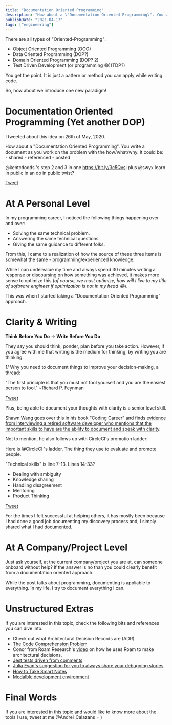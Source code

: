 ```yaml
---
title: "Documentation Oriented Programming"
description: "How about a \"Documentation Oriented Programming\". You write a document as you work on the problem with the how/what/why. It could be: shared, referenced, and posted."
publishDate: "2021-04-17"
tags: ["engineering"]
---
```


There are all types of "Oriented-Programming":

- Object Oriented Programming (OOO)
- Data Oriented Programming (DOP?)
- Domain Oriented Programming (DOP? 2)
- Test Driven Development (or programming 😅)(TDP?)

You get the point. It is just a pattern or method you can apply while writing code.

So, how about we introduce one new paradigm!

# Documentation Oriented Programming (Yet another DOP)

I tweeted about this idea on 26th of May, 2020.

<div style={{ borderLeft: "8px solid green", paddingLeft: 20 }}>
How about a "Documentation Oriented Programming". You write a document as you work on the problem with the how/what/why.
It could be:
- shared
- referenced
- posted

@kentcdodds
's step 2 and 3 in one https://bit.ly/3c5Qvsj
plus
@swyx
 learn in public in an do in public twist?

[Tweet](https://twitter.com/Andrei_Calazans/status/1265428856959373312?ref_src=twsrc%5Etfw%7Ctwcamp%5Etweetembed%7Ctwterm%5E1265428856959373312%7Ctwgr%5E%7Ctwcon%5Es1_&ref_url=https%3A%2F%2Froamresearch.com%2F%2Fapp%2Fmy-life)
</div>

# At A Personal Level

In my programming career, I noticed the following things happening over and over:

- Solving the same technical problem.
- Answering the same technical questions.
- Giving the same guidance to different folks.

From this, I came to a realization of how the source of these three items is somewhat the same - programming/experienced knowledge.

While I can undervalue my time and always spend 30 minutes writing a response or discoursing on how something was achieved, it makes more sense to optimize this (_of course, we must optimize, how will I live to my title of software engineer if optimization is not in my head 😂_).


This was when I started taking a "Documentation Oriented Programming" approach.

# Clarity & Writing

**Think Before You Do**  -> **Write Before You Do**

They say you should think, ponder, plan before you take action. However, if you agree with me that writing is the medium for thinking, by writing you are thinking.

<div style={{ borderLeft: "8px solid green", paddingLeft: 20 }}>
1/ Why you need to document things to improve your decision-making, a thread:

"The first principle is that you must not fool yourself and you are the easiest person to fool."
~Richard P. Feynman

[Tweet](https://twitter.com/jposhaughnessy/status/1218578824197218309?s=20)
</div>

Plus, being able to document your thoughts with clarity is a senior level skill.

Shawn Wang goes over this in his book "Coding Career" and finds [evidence from interviewing a retired software developer who mentions that the important skills to have are the ability to document and speak with clarity](https://twitter.com/swyx/status/1346950991476715521?s=21).

Not to mention, he also follows up with CircleCI's promotion ladder:


<div style={{ borderLeft: "8px solid green", paddingLeft: 20 }}>
Here is
@CircleCI
's ladder. The
thing they use to evaluate and promote people.

"Technical skills" is line 7-13. Lines 14-33?

- Dealing with ambiguity
- Knowledge sharing
- Handling disagreement
- Mentoring
- Product Thinking

[Tweet](https://twitter.com/swyx/status/1346956440179671042)
</div>

For the times I felt successful at helping others, it has mostly been because I had done a good job documenting my discovery process and, I simply shared what I had documented.

# At A Company/Project Level

Just ask yourself, at the current company/project you are at, can someone onboard without help? If the answer is no than you could clearly benefit from a documentation oriented approach.

While the post talks about programming, documenting is appliable to everything. In my life, I try to document everything I can.


# Unstructured Extras

If you are interested in this topic, check the following bits and references you can dive into.

- Check out what Architectural Decision Records are (ADR)
- [The Code Comprehension Problem](/posts/2021-02-08/time-spent-on-comprehesion)
- Conor from Roam Research's [video](https://www.loom.com/share/1e18358ee26848b0821c4d43d35d0d7b) on how he uses Roam to make architectural decisions.
- [Jest tests driven from comments](https://github.com/Idered/typescript-expect-plugin)
- [Julia Evan's suggestion for you to always share your debugging stories](https://twitter.com/b0rk/status/1265377021892362240?s=21)
- <a target="_blank" href="https://www.amazon.com/gp/product/1542866502/ref=as_li_tl?ie=UTF8&camp=1789&creative=9325&creativeASIN=1542866502&linkCode=as2&tag=andreicalazan-20&linkId=49bbd18860b05a1ff431d9e380339af7">How to Take Smart Notes</a>
- [Modalble development environment](https://gtoolkit.com?)



# Final Words

If you are interested in this topic and would like to know more about the tools I use, tweet at me @Andrei_Calazans = )


